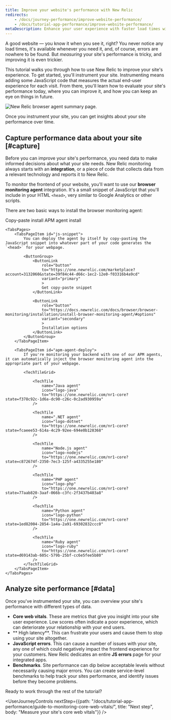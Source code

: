 ```yaml
---
title: Improve your website's performance with New Relic
redirects:
    - /docs/journey-performance/improve-website-performance/
    - /docs/tutorial-app-performance/improve-website-performance/
metaDescription: Enhance your user experience with faster load times with New Relic. This tutorial walks you through the first steps to improve your site performance.
---
```



A good website — you know it when you see it, right? You never notice any load times, it's available whenever you need it, and, of course, errors are nowhere to be found. But _measuring_ your site's performance is tricky, and improving it is even trickier.

This tutorial walks you through how to use New Relic to improve your site's experience. To get started, you'll instrument your site. Instrumenting means adding some JavaScript code that measures the actual end-user experience for each visit. From there, you'll learn how to evaluate your site's performance today, where you can improve it, and how you can keep an eye on things in future.

<img
    title="Improve your site with New Relic"
    alt="New Relic browser agent summary page."
    src={browserBrowserSummary}
/>

<figcaption>
    Once you instrument your site, you can get insights about your site performance over time. 
</figcaption>

## Capture performance data about your site [#capture]

Before you can improve your site's performance, you need data to make informed decisions about what your site needs. New Relic monitoring always starts with an **integration**, or a piece of code that collects data from a relevant technology and reports it to New Relic. 

To monitor the frontend of your website, you'll want to use our **browser monitoring agent** integration. It's a small snippet of JavaScript that you'll include in your HTML `<head>`, very similar to Google Analytics or other scripts. 

There are two basic ways to install the browser monitoring agent: 

<Tabs>
    <TabsBar>
        <TabsBarItem id="js-snippet">Copy-paste install</TabsBarItem>
        <TabsBarItem id="apm-agent-deploy">APM agent install</TabsBarItem>
    </TabsBar>

    <TabsPages>
        <TabsPageItem id="js-snippet">
            You can deploy the agent by itself by copy-pasting the JavaScript snippet into whatever part of your code generates the `<head>` for your webpage.

            <ButtonGroup>
                <ButtonLink
                    role="button"
                    to="https://one.newrelic.com/marketplace?account=3132060&state=39f84c44-d66c-1ec2-12e0-f03316b4a9cd"
                    variant="primary"
                    >
                    Get copy-paste snippet
                </ButtonLink>

                <ButtonLink
                    role="button"
                    to="https://docs.newrelic.com/docs/browser/browser-monitoring/installation/install-browser-monitoring-agent/#options"
                    variant="secondary"
                    >
                    Installation options
                </ButtonLink>
            </ButtonGroup>
        </TabsPageItem>

        <TabsPageItem id="apm-agent-deploy">
            If you're monitoring your backend with one of our APM agents, it can automatically inject the browser monitoring agent into the appropriate part of your webpage.

            <TechTileGrid>

                <TechTile
                    name="Java agent"
                    icon="logo-java"
                    to="https://one.newrelic.com/nr1-core?  state=f378c92c-1d6a-dc90-c26c-0c2ad930959a"
                />

                <TechTile
                    name=".NET agent"
                    icon="logo-dotnet"
                    to="https://one.newrelic.com/nr1-core?  state=fcaeee53-614a-4c29-92ee-694e0b128368"
                />

                <TechTile
                    name="Node.js agent"
                    icon="logo-nodejs"
                    to="https://one.newrelic.com/nr1-core?  state=c872674f-2350-7ec3-125f-a4335255e180"
                />

                <TechTile
                    name="PHP agent"
                    icon="logo-php"
                    to="https://one.newrelic.com/nr1-core?  state=77aab820-3aaf-066b-c3fc-2f3437b403a8"
                />

                <TechTile
                    name="Python agent"
                    icon="logo-python"
                    to="https://one.newrelic.com/nr1-core?  state=1ed82004-2854-1a4a-2a91-69302832ccc0"
                />

                <TechTile
                    name="Ruby agent"
                    icon="logo-ruby"
                    to="https://one.newrelic.com/nr1-core?  state=d69143ab-605c-579b-25bf-cc6e5fee5b80"
                />
            </TechTileGrid>
        </TabsPageItem>
    </TabsPages>
  </Tabs>

## Analyze site performance [#data]

Once you've instrumented your site, you can overview your site's performance with different types of data.

* **Core web vitals**. These are metrics that give you insight into your site user experience. Low scores often indicate a poor experience, which can deteriorate your relationship with your end users.
* ** High latency**. This can frustrate your users and cause them to stop using your site altogether.
* **JavaScript errors**. This can cause a number of issues with your site, any one of which could negatively impact the frontend experience for your customers. New Relic dedicates an entire **JS errors** page for your integrated apps.
* **Benchmarks**. Site performance can dip below acceptable levels without necessarily causing major errors. You can create service-level benchmarks to help track your sites performance, and identify issues before they become problems.

Ready to work through the rest of the tutorial? 

<UserJourneyControls
    nextStep={{path: "/docs/tutorial-app-performance/guide-to-monitoring-core-web-vitals/", title: "Next step", body: "Measure your site's core web vitals"}}
/>
